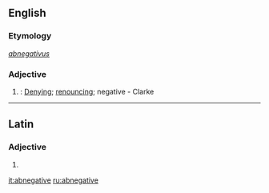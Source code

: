 ==English==

===Etymology===
{{etyl|la|en}} ''[[abnegativus]]''

===Adjective===
{{en-adj}}

# {{context|rare|lang=en}}: [[denying|Denying]]; [[renouncing]]; negative - Clarke

----

==Latin==

===Adjective===
{{la-adj-form|abnegātīve}}

# {{inflection of|abnegātīvus||voc|m|s|lang=la}}

[[it:abnegative]]
[[ru:abnegative]]